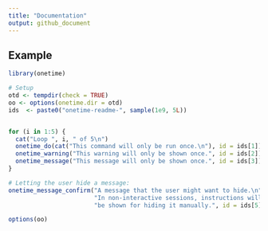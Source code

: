 ```yaml
---
title: "Documentation"
output: github_document
---
```


## Example


```r
library(onetime)

# Setup
otd <- tempdir(check = TRUE)
oo <- options(onetime.dir = otd)
ids  <- paste0("onetime-readme-", sample(1e9, 5L))


for (i in 1:5) {
  cat("Loop ", i, " of 5\n")
  onetime_do(cat("This command will only be run once.\n"), id = ids[1])
  onetime_warning("This warning will only be shown once.", id = ids[2])
  onetime_message("This message will only be shown once.", id = ids[3])
}

# Letting the user hide a message:
onetime_message_confirm("A message that the user might want to hide.\n",
                        "In non-interactive sessions, instructions will ",
                        "be shown for hiding it manually.", id = ids[5])

```


```r
options(oo)
```

